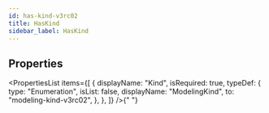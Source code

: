 ```yaml
---
id: has-kind-v3rc02
title: HasKind
sidebar_label: HasKind
---
```



## Properties

<PropertiesList
  items={[
    {
      displayName: "Kind",
      isRequired: true,
      typeDef: {
        type: "Enumeration",
        isList: false,
        displayName: "ModelingKind",
        to: "modeling-kind-v3rc02",
      },
    },
  ]}
/>{" "}
